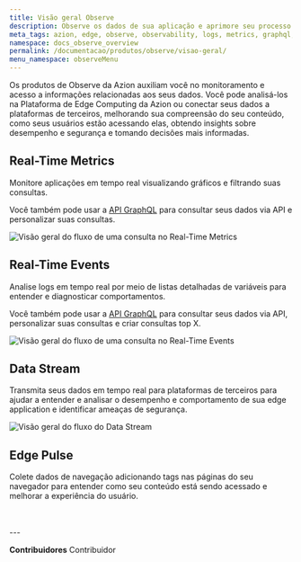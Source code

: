 ```yaml
---
title: Visão geral Observe
description: Observe os dados de sua aplicação e aprimore seu processo de tomada de decisão.
meta_tags: azion, edge, observe, observability, logs, metrics, graphql, stream, navigation
namespace: docs_observe_overview
permalink: /documentacao/produtos/observe/visao-geral/
menu_namespace: observeMenu
---
```



Os produtos de Observe da Azion auxiliam você no monitoramento e acesso a informações relacionadas aos seus dados. Você pode analisá-los na Plataforma de Edge Computing da Azion ou conectar seus dados a plataformas de terceiros, melhorando sua compreensão do seu conteúdo, como seus usuários estão acessando elas, obtendo insights sobre desempenho e segurança e tomando decisões mais informadas.

## Real-Time Metrics

Monitore aplicações em tempo real visualizando gráficos e filtrando suas consultas.

Você também pode usar a [API GraphQL](/pt-br/documentacao/devtools/graphql-api/visao-geral/) para consultar seus dados via API e personalizar suas consultas.

![Visão geral do fluxo de uma consulta no Real-Time Metrics](/assets/docs/images/uploads/real-time-metrics-overview.png)

<LinkButton outlined link="/pt-br/documentacao/produtos/observe/monitorar-aplicacoes/" label="ir para monitorar aplicações" variant="secondary" target="_blank" />

## Real-Time Events

Analise logs em tempo real por meio de listas detalhadas de variáveis para entender e diagnosticar comportamentos.

Você também pode usar a [API GraphQL](/pt-br/documentacao/devtools/graphql-api/visao-geral/) para consultar seus dados via API, personalizar suas consultas e criar consultas top X.

![Visão geral do fluxo de uma consulta no Real-Time Events](/assets//docs/images/uploads/real-time-events-overview.png)

<LinkButton outlined link="/pt-br/documentacao/produtos/observe/analisar-logs/" label="ir para analisar logs" variant="secondary" target="_blank" />

## Data Stream

Transmita seus dados em tempo real para plataformas de terceiros para ajudar a entender e analisar o desempenho e comportamento de sua edge application e identificar ameaças de segurança.

![Visão geral do fluxo do Data Stream](/assets/docs/images/uploads/data-stream-overview.png)

<LinkButton outlined link="/pt-br/documentacao/produtos/observe/transmitir-dados/" label="ir para transmitir dados" variant="secondary" target="_blank" />

## Edge Pulse

Colete dados de navegação adicionando tags nas páginas do seu navegador para entender como seu conteúdo está sendo acessado e melhorar a experiência do usuário.

<LinkButton outlined link="/pt-br/documentacao/produtos/guias/observe/analisar-dados-navegacao/" label="ir coletar dados de navegação" variant="secondary" target="_blank" />
<br /><br />
---


**Contribuidores** <ContributorList>Contribuidor</ContributorList>
